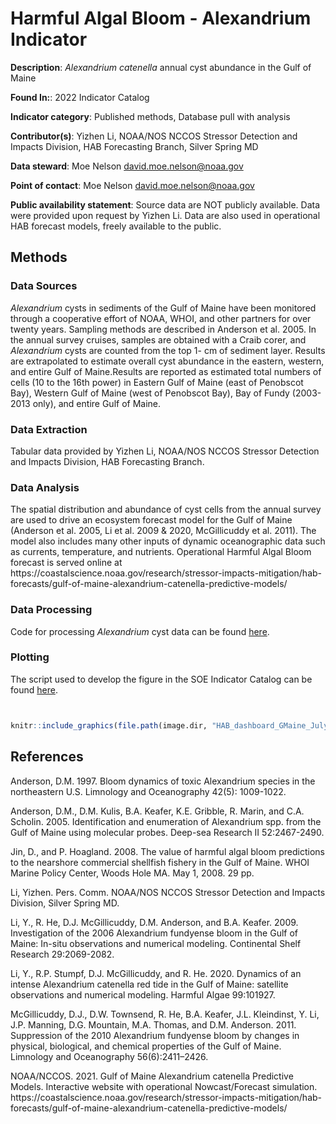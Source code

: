 # Harmful Algal Bloom - Alexandrium Indicator

**Description**: *Alexandrium catenella* annual cyst abundance in the Gulf of Maine

**Found In:**: 2022 Indicator Catalog

**Indicator category**: Published methods, Database pull with analysis

**Contributor(s)**: Yizhen Li, NOAA/NOS NCCOS Stressor Detection and Impacts Division, HAB Forecasting Branch, Silver Spring MD
  
**Data steward**: Moe Nelson <david.moe.nelson@noaa.gov>
  
**Point of contact**: Moe Nelson <david.moe.nelson@noaa.gov>

**Public availability statement**: Source data are NOT publicly available. Data were provided upon request by Yizhen Li.  Data are also used in operational HAB forecast models, freely available to the public.


## Methods
### Data Sources

*Alexandrium* cysts in sediments of the Gulf of Maine have been monitored through a cooperative effort of NOAA, WHOI, and other partners for over twenty years.  Sampling methods are described in Anderson et al. 2005.  In the annual survey cruises, samples are obtained with a Craib corer, and *Alexandrium* cysts are counted from the top 1- cm of sediment layer. Results are extrapolated to estimate overall cyst abundance in the eastern, western, and entire Gulf of Maine.Results are reported as estimated total numbers of cells (10 to the 16th power) in Eastern Gulf of Maine (east of Penobscot Bay), Western Gulf of Maine (west of Penobscot Bay), Bay of Fundy (2003-2013 only), and entire Gulf of Maine.



### Data Extraction
Tabular data provided by Yizhen Li, NOAA/NOS NCCOS Stressor Detection and Impacts Division, HAB Forecasting Branch. 

### Data Analysis

The spatial distribution and abundance of cyst cells from the annual survey are used to drive an ecosystem forecast model for the Gulf of Maine (Anderson et al. 2005, Li et al. 2009 & 2020, McGillicuddy et al. 2011). The model also includes many other inputs of dynamic oceanographic data such as currents, temperature, and nutrients. Operational Harmful Algal Bloom forecast is served online at https://coastalscience.noaa.gov/research/stressor-impacts-mitigation/hab-forecasts/gulf-of-maine-alexandrium-catenella-predictive-models/

### Data Processing

Code for processing *Alexandrium* cyst data can be found [here](https://github.com/NOAA-EDAB/ecodata/blob/master/data-raw/get_habs.R).

### Plotting

The script used to develop the figure in the SOE Indicator Catalog can be found [here](https://raw.githubusercontent.com/NOAA-EDAB/ecodata/master/chunk-scripts/LTL_NE.Rmd-habs-alex.R).

```r

```


```r

```

```r
knitr::include_graphics(file.path(image.dir, "HAB_dashboard_GMaine_July8_2021 - David Nelson - NOAA Federal.png"))
```



## References
Anderson, D.M.  1997.  Bloom dynamics of toxic Alexandrium species in the northeastern U.S.  Limnology and Oceanography 42(5): 1009-1022.

Anderson, D.M., D.M. Kulis, B.A. Keafer, K.E. Gribble, R. Marin, and C.A. Scholin. 2005.  Identification and enumeration of Alexandrium spp. from the Gulf of Maine using molecular probes.  Deep-sea Research II 52:2467-2490.

Jin, D., and P. Hoagland.  2008.  The value of harmful algal bloom predictions to the nearshore commercial shellfish fishery in the Gulf of Maine.  WHOI Marine Policy Center, Woods Hole MA.  May 1, 2008.  29 pp.

Li, Yizhen.  Pers. Comm.  NOAA/NOS NCCOS Stressor Detection and Impacts Division, Silver Spring MD.

Li, Y., R. He, D.J. McGillicuddy, D.M. Anderson, and B.A. Keafer.  2009.  Investigation of the 2006 Alexandrium fundyense bloom in the Gulf of Maine: In-situ observations and numerical modeling.  Continental Shelf Research 29:2069-2082.

Li, Y., R.P. Stumpf, D.J. McGillicuddy, and R. He. 2020.  Dynamics of an intense Alexandrium catenella red tide in the Gulf of Maine: satellite observations and numerical modeling. Harmful Algae 99:101927.

McGillicuddy, D.J., D.W. Townsend, R. He, B.A. Keafer, J.L. Kleindinst, Y. Li, J.P. Manning, D.G. Mountain, M.A. Thomas, and D.M. Anderson. 2011.  Suppression of the 2010 Alexandrium fundyense bloom by changes in physical, biological, and chemical properties of the Gulf of Maine.  Limnology and Oceanography 56(6):2411–2426.

NOAA/NCCOS.  2021.  Gulf of Maine Alexandrium catenella Predictive Models.  Interactive website with operational Nowcast/Forecast simulation.  https://coastalscience.noaa.gov/research/stressor-impacts-mitigation/hab-forecasts/gulf-of-maine-alexandrium-catenella-predictive-models/


